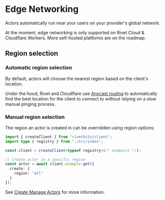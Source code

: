 # Edge Networking

Actors automatically run near your users on your provider's global network.

<Note>
	At the moment, edge networking is only supported on Rivet Cloud & Cloudflare Workers. More self-hosted platforms are on the roadmap.
</Note>

## Region selection

### Automatic region selection

By default, actors will choose the nearest region based on the client's location.

Under the hood, Rivet and Cloudflare use [Anycast routing](https://en.wikipedia.org/wiki/Anycast) to automatically find the best location for the client to connect to without relying on a slow manual pinging process.

### Manual region selection

The region an actor is created in can be overridden using region options:

```typescript client.ts
import { createClient } from "rivetkits/client";
import type { registry } from "./src/index";

const client = createClient<typeof registry>(/* endpoint */);

// Create actor in a specific region
const actor = await client.example.get({
  create: {
    region: "atl"
  }
});
```

See [Create  Manage Actors](/docs/actors/communicating-between-actors) for more information.

